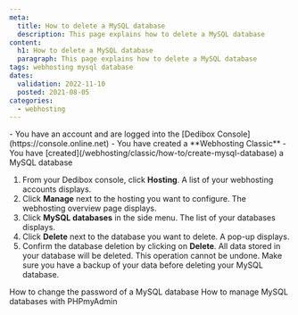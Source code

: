 ```yaml
---
meta:
  title: How to delete a MySQL database
  description: This page explains how to delete a MySQL database
content:
  h1: How to delete a MySQL database
  paragraph: This page explains how to delete a MySQL database
tags: webhosting mysql database 
dates:
  validation: 2022-11-10
  posted: 2021-08-05
categories:
  - webhosting
---
```


<Message type="requirement">
  - You have an account and are logged into the [Dedibox Console](https://console.online.net)
  - You have created a **Webhosting Classic**
  - You have [created](/webhosting/classic/how-to/create-mysql-database) a MySQL database
</Message>

1. From your Dedibox console, click **Hosting**. A list of your webhosting accounts displays.
2. Click **Manage** next to the hosting you want to configure. The webhosting overview page displays.
3. Click **MySQL databases** in the side menu. The list of your databases displays.
4. Click **Delete** next to the database you want to delete. A pop-up displays.
5. Confirm the database deletion by clicking on **Delete**. 
    <Message type="important">
      All data stored in your database will be deleted. This operation cannot be undone. Make sure you have a backup of your data before deleting your MySQL database.
    </Message>


<Navigation title="See Also">
  <PreviousButton to="/webhosting/classic/how-to/change-password-mysql-database/">How to change the password of a MySQL database</PreviousButton>
  <NextButton to="/webhosting/classic/how-to/manage-mysql-database-phpmyadmin/">How to manage MySQL databases with PHPmyAdmin</NextButton>
</Navigation> 
